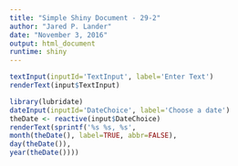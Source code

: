 ```yaml
---
title: "Simple Shiny Document - 29-2"
author: "Jared P. Lander"
date: "November 3, 2016"
output: html_document
runtime: shiny
---
```



```r
textInput(inputId='TextInput', label='Enter Text')
renderText(input$TextInput)
```


```r
library(lubridate)
dateInput(inputId='DateChoice', label='Choose a date')
theDate <- reactive(input$DateChoice)
renderText(sprintf('%s %s, %s',
month(theDate(), label=TRUE, abbr=FALSE),
day(theDate()),
year(theDate())))
```
